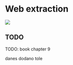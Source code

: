 # Web extraction {#WebExtraction}

<img src="img/book/spider-01.png" />

## TODO

TODO: book chapter 9

danes dodano tole